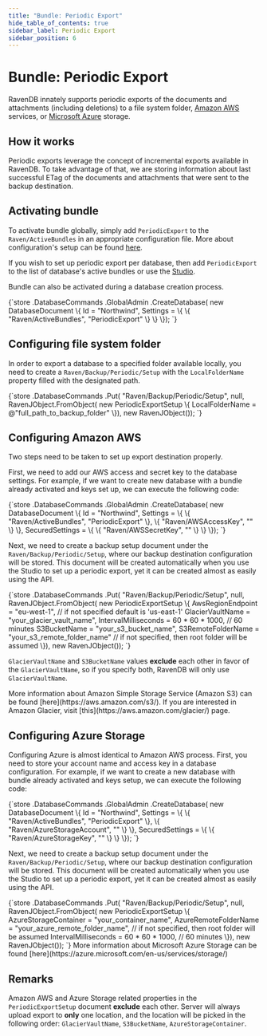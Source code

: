 ```yaml
---
title: "Bundle: Periodic Export"
hide_table_of_contents: true
sidebar_label: Periodic Export
sidebar_position: 6
---
```



# Bundle: Periodic Export

RavenDB innately supports periodic exports of the documents and attachments (including deletions) to a file system folder, [Amazon AWS](https://aws.amazon.com/) services, or [Microsoft Azure](https://azure.microsoft.com/) storage.  

## How it works

Periodic exports leverage the concept of incremental exports available in RavenDB. To take advantage of that, we are storing information about last successful ETag of the documents and attachments that were sent to the backup destination.

## Activating bundle

To activate bundle globally, simply add `PeriodicExport` to the `Raven/ActiveBundles` in  an appropriate configuration file. More about configuration's setup can be found [here](../../server/configuration/configuration-options.mdx).

If you wish to set up periodic export per database, then add `PeriodicExport` to the list of database's active bundles or use the [Studio](../../studio/overview/settings/periodic-export.mdx).

Bundle can also be activated during a database creation process.

<TabItem value="periodic_backups_1" label="periodic_backups_1">
<CodeBlock language="csharp">
{`store
	.DatabaseCommands
	.GlobalAdmin
	.CreateDatabase(
		new DatabaseDocument
			\{
				Id = "Northwind", 
				Settings =
					\{
						\{ "Raven/ActiveBundles", "PeriodicExport" \}
					\}
			\});
`}
</CodeBlock>
</TabItem>

## Configuring file system folder

In order to export a database to a specified folder available locally, you need to create a `Raven/Backup/Periodic/Setup` with the `LocalFolderName` property filled with the designated path.

<TabItem value="periodic_backups_4" label="periodic_backups_4">
<CodeBlock language="csharp">
{`store
	.DatabaseCommands
	.Put(
		"Raven/Backup/Periodic/Setup",
		null,
		RavenJObject.FromObject(
			new PeriodicExportSetup
			\{
				LocalFolderName = @"full_path_to_backup_folder"
			\}),
		new RavenJObject());
`}
</CodeBlock>
</TabItem>

## Configuring Amazon AWS

Two steps need to be taken to set up export destination properly.

First, we need to add our AWS access and secret key to the database settings. For example, if we want to create new database with a bundle already activated and keys set up, we can execute the following code:

<TabItem value="periodic_backups_2" label="periodic_backups_2">
<CodeBlock language="csharp">
{`store
	.DatabaseCommands
	.GlobalAdmin
	.CreateDatabase(
		new DatabaseDocument
			\{
				Id = "Northwind",
				Settings =
					\{
						\{ "Raven/ActiveBundles", "PeriodicExport" \}, 
						\{ "Raven/AWSAccessKey", "<key_here>" \}
					\},
				SecuredSettings =
					\{
						\{ "Raven/AWSSecretKey", "<key_here>" \}
					\}
			\});
`}
</CodeBlock>
</TabItem>

Next, we need to create a backup setup document under the `Raven/Backup/Periodic/Setup`, where our backup destination configuration will be stored. This document will be created automatically when you use the Studio to set up a periodic export, yet it can be created almost as easily using the API.

<TabItem value="periodic_backups_3" label="periodic_backups_3">
<CodeBlock language="csharp">
{`store
	.DatabaseCommands
	.Put(
		"Raven/Backup/Periodic/Setup",
		null,
		RavenJObject.FromObject(
			new PeriodicExportSetup
				\{
					AwsRegionEndpoint = "eu-west-1", // if not specified default is 'us-east-1'
					GlacierVaultName = "your_glacier_vault_name",
					IntervalMilliseconds = 60 * 60 * 1000, // 60 minutes
					S3BucketName = "your_s3_bucket_name",
					S3RemoteFolderName = "your_s3_remote_folder_name" // if not specified, then root folder will be assumed
				\}),
		new RavenJObject());
`}
</CodeBlock>
</TabItem>

`GlacierVaultName` and `S3BucketName` values **exclude** each other in favor of the `GlacierVaultName`, so if you specify both, RavenDB will only use `GlacierVaultName`. 

<Admonition type="info" title="Info">
More information about Amazon Simple Storage Service (Amazon S3) can be found [here](https://aws.amazon.com/s3/). If you are interested in Amazon Glacier, visit [this](https://aws.amazon.com/glacier/) page.
</Admonition>

## Configuring Azure Storage

Configuring Azure is almost identical to Amazon AWS process. First, you need to store your account name and access key in a database configuration. For example, if we want to create a new database with bundle already activated and keys setup, we can execute the following code:

<TabItem value="periodic_backups_5" label="periodic_backups_5">
<CodeBlock language="csharp">
{`store
	.DatabaseCommands
	.GlobalAdmin
	.CreateDatabase(
		new DatabaseDocument
		\{
			Id = "Northwind",
			Settings =
					\{
						\{ "Raven/ActiveBundles", "PeriodicExport" \}, 
						\{ "Raven/AzureStorageAccount", "<name_here>" \}
					\},
			SecuredSettings =
				\{
					\{ "Raven/AzureStorageKey", "<key_here>" \}
				\}
		\});
`}
</CodeBlock>
</TabItem>

Next, we need to create a backup setup document under the `Raven/Backup/Periodic/Setup`, where our backup destination configuration will be stored. This document will be created automatically when you use the Studio to set up a periodic export, yet it can be created almost as easily using the API.

<TabItem value="periodic_backups_6" label="periodic_backups_6">
<CodeBlock language="csharp">
{`store
	.DatabaseCommands
	.Put(
		"Raven/Backup/Periodic/Setup",
		null,
		RavenJObject.FromObject(
			new PeriodicExportSetup
			\{
				AzureStorageContainer = "your_container_name",
				AzureRemoteFolderName = "your_azure_remote_folder_name", // if not specified, then root folder will be assumed
				IntervalMilliseconds = 60 * 60 * 1000, // 60 minutes
			\}),
		new RavenJObject());
`}
</CodeBlock>
</TabItem>

<Admonition type="info" title="Info">
More information about Microsoft Azure Storage can be found [here](https://azure.microsoft.com/en-us/services/storage/)
</Admonition>

## Remarks

Amazon AWS and Azure Storage related properties in the `PeriodicExportSetup` document **exclude** each other. Server will always upload export to **only** one location, and the location will be picked in the following order: `GlacierVaultName`, `S3BucketName`, `AzureStorageContainer`.
